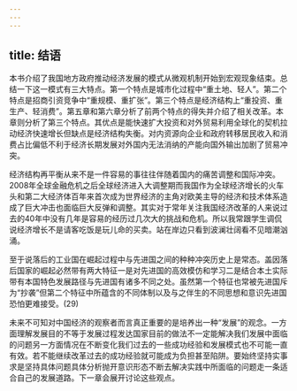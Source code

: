 ```yaml
---
---
---
```

title: 结语
---




本书介绍了我国地方政府推动经济发展的模式从微观机制开始到宏观现象结束。总结一下这一模式有三大特点。第一个特点是城市化过程中“重土地、轻人”。第二个特点是招商引资竞争中“重规模、重扩张”。第三个特点是经济结构上“重投资、重生产、轻消费”。第五章和第六章分析了前两个特点的得失并介绍了相关改革。本章则分析了第三个特点。其优点是能快速扩大投资和对外贸易利用全球化的契机拉动经济快速增长但缺点是经济结构失衡。对内资源向企业和政府转移居民收入和消费占比偏低不利于经济长期发展对外国内无法消纳的产能向国外输出加剧了贸易冲突。

经济结构再平衡从来不是一件容易的事往往伴随着国内的痛苦调整和国际冲突。2008年全球金融危机之后全球经济进入大调整期而我国作为全球经济增长的火车头和第二大经济体百年来首次成为世界经济的主角对欧美主导的经济和技术体系造成了巨大冲击也面临巨大反弹和调整。其实对于常年关注我国经济改革的人来说过去的40年中没有几年是容易的经历过几次大的挑战和危机。所以我常跟学生调侃说经济增长不是请客吃饭是玩儿命的买卖。站在岸边只看到波澜壮阔看不见暗潮汹涌。

至于说落后的工业国在崛起过程中与先进国之间的种种冲突历史上是常态。盖因落后国家的崛起必然带有两大特征一是对先进国的高效模仿和学习二是结合本土实际带有本国特色发展路径与先进国有诸多不同之处。虽然第一个特征也常被先进国斥为“抄袭”但第二个特征中所蕴含的不同体制以及与之伴生的不同思想和意识先进国恐怕更难接受。(29)

未来不可知对中国经济的观察者而言真正重要的是培养出一种“发展”的观念。一方面理解发展目的不等于发展过程发达国家目前的做法不一定能解决我们发展中面临的问题另一方面情况在不断变化我们过去的一些成功经验和发展模式也不可能一直有效。若不能继续改革过去的成功经验就可能成为负担甚至陷阱。要始终坚持实事求是坚持具体问题具体分析抛开意识形态不断去解决实践中所面临的问题走一条适合自己的发展道路。下一章会展开讨论这些观点。